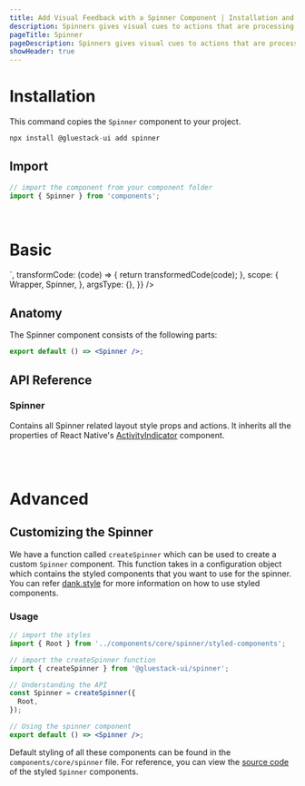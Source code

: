 ```yaml
---
title: Add Visual Feedback with a Spinner Component | Installation and Usage
description: Spinners gives visual cues to actions that are processing or awaiting a course change or results.
pageTitle: Spinner
pageDescription: Spinners gives visual cues to actions that are processing or awaiting a course change or results.
showHeader: true
---
```



<Meta title="components/Feedback/Spinner" />



# Installation

This command copies the `Spinner` component to your project.

```jsx
npx install @gluestack-ui add spinner
```

## Import

```jsx
// import the component from your component folder
import { Spinner } from 'components';
```

<br />

# Basic

<AppProvider>
  <CodePreview
    showComponentRenderer={true}
    showArgsController={false}
    metaData={{
      code: `
<Spinner />
`,
      transformCode: (code) => {
        return transformedCode(code);
      },
      scope: {
        Wrapper,
        Spinner,
      },
      argsType: {},
    }}
  />
</AppProvider>
<br />

## Anatomy

The Spinner component consists of the following parts:

```jsx
export default () => <Spinner />;
```

## API Reference

### Spinner

Contains all Spinner related layout style props and actions.
It inherits all the properties of React Native's [ActivityIndicator](https://reactnative.dev/docs/activity-indicator#props) component.

<br />
<br />

# Advanced

## Customizing the Spinner

We have a function called `createSpinner` which can be used to create a custom `Spinner` component. This function takes in a configuration object which contains the styled components that you want to use for the spinner. You can refer [dank.style](https://dank.style/) for more information on how to use styled components.

### Usage

```jsx
// import the styles
import { Root } from '../components/core/spinner/styled-components';

// import the createSpinner function
import { createSpinner } from '@gluestack-ui/spinner';

// Understanding the API
const Spinner = createSpinner({
  Root,
});

// Using the spinner component
export default () => <Spinner />;
```

Default styling of all these components can be found in the `components/core/spinner` file. For reference, you can view the [source code](https://github.com/gluestack/gluestack-ui/blob/development/example/storybook/src/components/Spinner/index.tsx) of the styled `Spinner` components.
